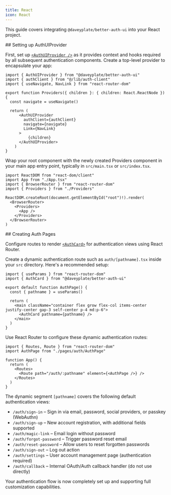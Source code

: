 ```yaml
---
title: React
icon: React
---
```


This guide covers integrating `@daveyplate/better-auth-ui` into your React project.

<Steps>
<Step>
## Setting up AuthUIProvider 

First, set up [`<AuthUIProvider />`](/components/auth-ui-provider) as it provides context and hooks required by all subsequent authentication components. Create a top-level provider to encapsulate your app:

```tsx title="src/providers.tsx"
import { AuthUIProvider } from "@daveyplate/better-auth-ui"
import { authClient } from "@/lib/auth-client"
import { useNavigate, NavLink } from "react-router-dom"

export function Providers({ children }: { children: React.ReactNode }) {
  const navigate = useNavigate()

  return (
      <AuthUIProvider
        authClient={authClient}
        navigate={navigate}
        Link={NavLink}
      >
          {children}
      </AuthUIProvider>
    )
}
```

Wrap your root component with the newly created Providers component in your main app entry point, typically in `src/main.tsx` or `src/index.tsx`.

```tsx title="src/main.tsx"
import ReactDOM from "react-dom/client"
import App from "./App.tsx"
import { BrowserRouter } from "react-router-dom"
import { Providers } from "./Providers"

ReactDOM.createRoot(document.getElementById("root")!).render(
  <BrowserRouter>
    <Providers>
      <App />
    </Providers>
  </BrowserRouter>
)
```
</Step>

<Step>
## Creating Auth Pages

Configure routes to render [`<AuthCard>`](/components/auth-ui-provider) for authentication views using React Router.

Create a dynamic authentication route such as `auth/[pathname].tsx` inside your `src` directory. Here's a recommended setup:

```tsx title="src/pages/auth/AuthPage.tsx"
import { useParams } from "react-router-dom"
import { AuthCard } from "@daveyplate/better-auth-ui"

export default function AuthPage() {
  const { pathname } = useParams()

  return (
    <main className="container flex grow flex-col items-center justify-center gap-3 self-center p-4 md:p-6">
      <AuthCard pathname={pathname} />
    </main>
  )
}
```

Use React Router to configure these dynamic authentication routes:

```tsx title="src/App.tsx"
import { Routes, Route } from "react-router-dom"
import AuthPage from "./pages/auth/AuthPage"

function App() {
  return (
    <Routes>
      <Route path="/auth/:pathname" element={<AuthPage />} />
    </Routes>
  )
}
```

The dynamic segment `[pathname]` covers the following default authentication views:

- `/auth/sign-in` – Sign in via email, password, social providers, or passkey (WebAuthn)
- `/auth/sign-up` – New account registration, with additional fields supported
- `/auth/magic-link` – Email login without password
- `/auth/forgot-password` – Trigger password reset email
- `/auth/reset-password` – Allow users to reset forgotten passwords
- `/auth/sign-out` – Log out action
- `/auth/settings` – User account management page (authentication required)
- `/auth/callback` – Internal OAuth/Auth callback handler (do not use directly)

Your authentication flow is now completely set up and supporting full customization capabilities.
</Step>
</Steps>